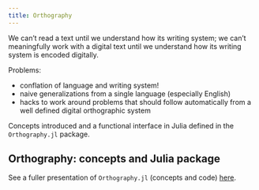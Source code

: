 ```yaml
---
title: Orthography
---
```




We can't read a text until we understand how its writing system; we can't meaningfully work with a digital text until we understand how its writing system is encoded digitally.

Problems:

- conflation of language and writing system!
- naive generalizations from a single language (especially English)
- hacks to work around problems that should follow automatically from a well defined digital orthographic system

Concepts introduced and a functional interface in Julia defined in the `Orthography.jl` package.


:::{.callout-note}

## Orthography: concepts and Julia package

See a fuller presentation of `Orthography.jl` (concepts and code) [here](https://neelsmith.quarto.pub/orthography/).

:::